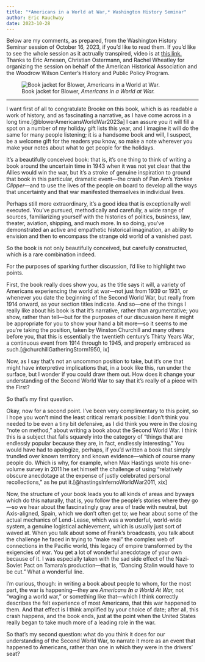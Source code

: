 ```yaml
---
title: "*Americans in a World at War,* Washington History Seminar"
author: Eric Rauchway
date: 2023-10-28
---
```


Below are my comments, as prepared, from the Washington History Seminar session of October 16, 2023, if you'd like to read them. If you'd like to see the whole session as it actrually transpired, video is at [this link.](https://www.youtube.com/watch?v=IgK0oWftoTM) Thanks to Eric Arnesen, Christian Ostermann, and Rachel Wheatley for organizing the session on behalf of the American Historical Association and the Woodrow Wilson Center's History and Public Policy Program. 

![Book jacket for Blower, *Americans in a World at War.*](blower.jpeg)

---


I want first of all to congratulate Brooke on this book, which is as readable a work of history, and as fascinating a narrative, as I have come across in a long time.[@blowerAmericansWorldWar2023a] I can assure you it will fill a spot on a number of my holiday gift lists this year, and I imagine it will do the same for many people listening; it is a handsome book and will, I suspect, be a welcome gift for the readers you know, so make a note wherever you make your notes about what to get people for the holidays. 

It's a beautifully conceived book: that is, it's one thing to think of writing a book around the uncertain time in 1943 when it was not yet clear that the Allies would win the war, but it's a stroke of genuine inspiration to ground that book in this particular, dramatic event---the crash of Pan Am's *Yankee Clipper*---and to use the lives of the people on board to develop all the ways that uncertainty and that war manifested themselves in individual lives.

Perhaps still more extraordinary, it's a good idea that is exceptionally well executed. You've pursued, methodically and carefully, a wide range of sources, familiarizing yourself with the histories of politics, business, law, theater, aviation, shipping, and much more. In so doing, you've demonstrated an active and empathetic historical imagination, an ability to envision and then to encompass the strange old world of a vanished past.

So the book is not only beautifully conceived, but carefully constructed, which is a rare combination indeed.

For the purposes of sparking further discussion, I'd like to highlight two points.

First, the book really does show you, as the title says it will, a variety of Americans experiencing the world at war---not just from 1939 or 1931, or whenever you date the beginning of the Second World War, but really from 1914 onward, as your section titles indicate. And so---one of the things I really like about his book is that it's narrative, rather than argumentative; you show, rather than tell---but for the purposes of our discussion here it might be appropriate for you to show your hand a bit more---so it seems to me you're taking the position, taken by Winston Churchill and many others before you, that this is essentially the twentieth century's Thirty Years War, a continuous event from 1914 through to 1945, and properly embraced as such.[@churchillGatheringStorm1950, ix] 

Now, as I say that's not an uncommon position to take, but it's one that might have interpretive implications that, in a book like this, run under the surface, but I wonder if you could draw them out. How does it change your understanding of the Second World War to say that it's really of a piece with the First? 

So that's my first question.

Okay, now for a second point. I've been very complimentary to this point, so I hope you won't mind the least critical remark possible: I don't think you needed to be even a tiny bit defensive, as I did think you were in the closing "note on method," about writing a book about the Second World War. I think this is a subject that falls squarely into the category of "things that are endlessly popular because they are, in fact, endlessly interesting." You would have had to apologize, perhaps, if you'd written a book that simply trundled over known territory and known evidence---which of course many people do. Which is why, for example, when Max Hastings wrote his one-volume survey in 2011 he set himself the challenge of using "relatively obscure anecdotage at the expense of justly celebrated personal recollections," as he put it.[@hastingsInfernoWorldWar2011, xix]

Now, the structure of your book leads you to all kinds of areas and byways which do this naturally, that is, you follow the people's stories where they go---so we hear about the fascinatingly gray area of trade with neutral, but Axis-aligned, Spain, which we don't often get to; we hear about some of the actual mechanics of Lend-Lease, which was a wonderful, world-wide system, a genuine logistical achievement, which is usually just sort of waved at. When you talk about some of Frank's broadcasts, you talk about the challenge he faced in trying to "make real" the complex web of connections in the Pacific world, this legacy of empire transformed by the exigencies of war. You get a lot of wonderful anecdotage of your own because of it. I was especially taken with the sad side effect of the Nazi-Soviet Pact on Tamara's production---that is, "Dancing Stalin would have to be cut." What a wonderful line.

I'm curious, though: in writing a book about people to whom, for the most part, the war is happening---they are *Americans **In** a World At War,* not "waging a world war," or something like that---which I think correctly describes the felt experience of most Americans, that this war happened to them. And that effect is I think amplified by your choice of date; after all, this crash happens, and the book ends, just at the point when the United States really began to take much more of a leading role in the war. 

So that's my second question: what do you think it does for our understanding of the Second World War, to narrate it more as an event that happened to Americans, rather than one in which they were in the drivers' seat?
